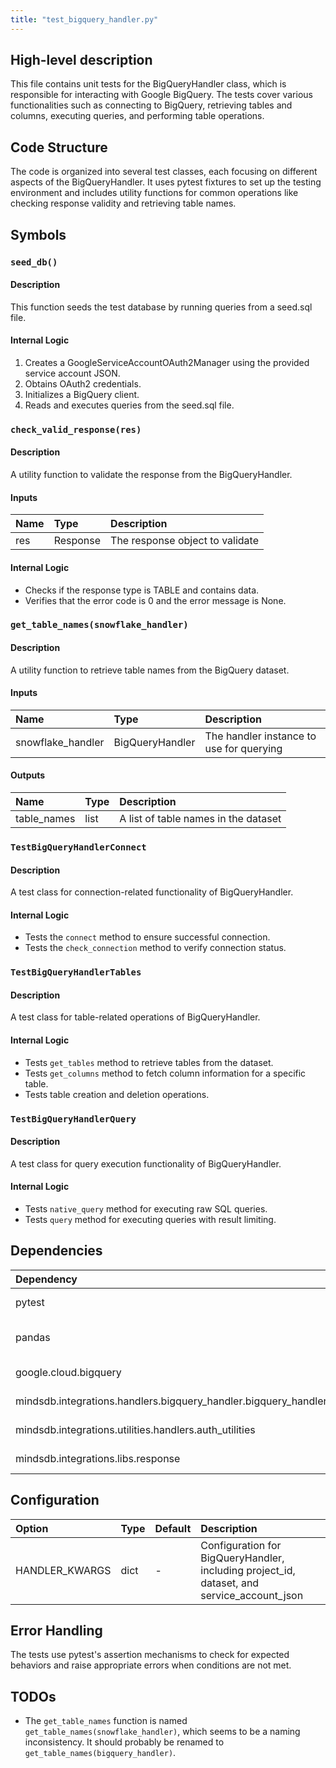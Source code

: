 ```yaml
---
title: "test_bigquery_handler.py"
---
```


## High-level description
This file contains unit tests for the BigQueryHandler class, which is responsible for interacting with Google BigQuery. The tests cover various functionalities such as connecting to BigQuery, retrieving tables and columns, executing queries, and performing table operations.

## Code Structure
The code is organized into several test classes, each focusing on different aspects of the BigQueryHandler. It uses pytest fixtures to set up the testing environment and includes utility functions for common operations like checking response validity and retrieving table names.

## Symbols

### `seed_db()`
#### Description
This function seeds the test database by running queries from a seed.sql file.

#### Internal Logic
1. Creates a GoogleServiceAccountOAuth2Manager using the provided service account JSON.
2. Obtains OAuth2 credentials.
3. Initializes a BigQuery client.
4. Reads and executes queries from the seed.sql file.

### `check_valid_response(res)`
#### Description
A utility function to validate the response from the BigQueryHandler.

#### Inputs
| Name | Type | Description |
|:-----|:-----|:------------|
| res | Response | The response object to validate |

#### Internal Logic
- Checks if the response type is TABLE and contains data.
- Verifies that the error code is 0 and the error message is None.

### `get_table_names(snowflake_handler)`
#### Description
A utility function to retrieve table names from the BigQuery dataset.

#### Inputs
| Name | Type | Description |
|:-----|:-----|:------------|
| snowflake_handler | BigQueryHandler | The handler instance to use for querying |

#### Outputs
| Name | Type | Description |
|:-----|:-----|:------------|
| table_names | list | A list of table names in the dataset |

### `TestBigQueryHandlerConnect`
#### Description
A test class for connection-related functionality of BigQueryHandler.

#### Internal Logic
- Tests the `connect` method to ensure successful connection.
- Tests the `check_connection` method to verify connection status.

### `TestBigQueryHandlerTables`
#### Description
A test class for table-related operations of BigQueryHandler.

#### Internal Logic
- Tests `get_tables` method to retrieve tables from the dataset.
- Tests `get_columns` method to fetch column information for a specific table.
- Tests table creation and deletion operations.

### `TestBigQueryHandlerQuery`
#### Description
A test class for query execution functionality of BigQueryHandler.

#### Internal Logic
- Tests `native_query` method for executing raw SQL queries.
- Tests `query` method for executing queries with result limiting.

## Dependencies
| Dependency | Purpose |
|:-----------|:--------|
| pytest | Testing framework |
| pandas | Data manipulation and analysis |
| google.cloud.bigquery | Google BigQuery client library |
| mindsdb.integrations.handlers.bigquery_handler.bigquery_handler | BigQueryHandler class |
| mindsdb.integrations.utilities.handlers.auth_utilities | Authentication utilities |
| mindsdb.integrations.libs.response | Response handling utilities |

## Configuration
| Option | Type | Default | Description |
|:-------|:-----|:--------|:------------|
| HANDLER_KWARGS | dict | - | Configuration for BigQueryHandler, including project_id, dataset, and service_account_json |

## Error Handling
The tests use pytest's assertion mechanisms to check for expected behaviors and raise appropriate errors when conditions are not met.

## TODOs
- The `get_table_names` function is named `get_table_names(snowflake_handler)`, which seems to be a naming inconsistency. It should probably be renamed to `get_table_names(bigquery_handler)`.